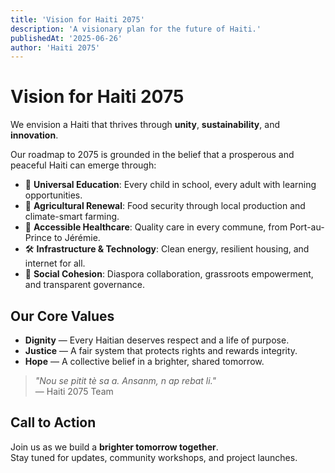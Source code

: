 ```yaml
---
title: 'Vision for Haiti 2075'
description: 'A visionary plan for the future of Haiti.'
publishedAt: '2025-06-26'
author: 'Haiti 2075'
---
```


# Vision for Haiti 2075

We envision a Haiti that thrives through **unity**, **sustainability**, and **innovation**.

Our roadmap to 2075 is grounded in the belief that a prosperous and peaceful Haiti can emerge through:

- 🏫 **Universal Education**: Every child in school, every adult with learning opportunities.
- 🌾 **Agricultural Renewal**: Food security through local production and climate-smart farming.
- 🏥 **Accessible Healthcare**: Quality care in every commune, from Port-au-Prince to Jérémie.
- 🛠️ **Infrastructure & Technology**: Clean energy, resilient housing, and internet for all.
- 🤝 **Social Cohesion**: Diaspora collaboration, grassroots empowerment, and transparent governance.

## Our Core Values

- **Dignity** — Every Haitian deserves respect and a life of purpose.
- **Justice** — A fair system that protects rights and rewards integrity.
- **Hope** — A collective belief in a brighter, shared tomorrow.

> _"Nou se pitit tè sa a. Ansanm, n ap rebat li."_  
> — Haiti 2075 Team

## Call to Action

Join us as we build a **brighter tomorrow together**.  
Stay tuned for updates, community workshops, and project launches.


